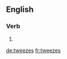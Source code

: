 ==English==

===Verb===
{{head|en|verb form}}

# {{en-third-person singular of|tweeze}}

[[de:tweezes]]
[[fr:tweezes]]